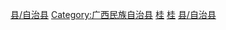 [[Category:百色区县市|县/自治县]]
[[Category:广西民族自治县|Category:广西民族自治县]]
[[Category:中国苗族自治县|桂]]
[[Category:中国彝族自治县|桂]]
[[Category:仡佬族|县/自治县]]
{{catmore|隆林各族自治县|广西壮族自治区隆林各族自治县}}